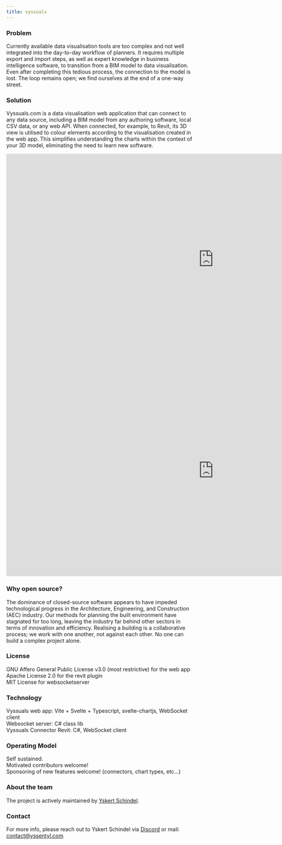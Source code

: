 ```yaml
---
title: vyssuals
---
```


### Problem

Currently available data visualisation tools are too complex and not well integrated into the day-to-day workflow of planners. It requires multiple export and import steps, as well as expert knowledge in business intelligence software, to transition from a BIM model to data visualisation. Even after completing this tedious process, the connection to the model is lost. The loop remains open; we find ourselves at the end of a one-way street.

### Solution

Vyssuals.com is a data visualisation web application that can connect to any data source, including a BIM model from any authoring software, local CSV data, or any web API. When connected, for example, to Revit, its 3D view is utilised to colour elements according to the visualisation created in the web app. This simplifies understanding the charts within the context of your 3D model, eliminating the need to learn new software.

<iframe width="1100" height="560" src="https://www.youtube.com/embed/vEO1-BT1kmY" title="Vyssuals | Design Tweaker" frameborder="0" allow="accelerometer; autoplay; clipboard-write; encrypted-media; gyroscope; picture-in-picture; web-share" referrerpolicy="strict-origin-when-cross-origin" allowfullscreen></iframe>

<iframe width="1100" height="560" src="https://www.youtube.com/embed/vI4c4Y22DZo" title="Vyssuals | Check Structure" frameborder="0" allow="accelerometer; autoplay; clipboard-write; encrypted-media; gyroscope; picture-in-picture; web-share" referrerpolicy="strict-origin-when-cross-origin" allowfullscreen></iframe>

### Why open source?

The dominance of closed-source software appears to have impeded technological progress in the Architecture, Engineering, and Construction (AEC) industry. Our methods for planning the built environment have stagnated for too long, leaving the industry far behind other sectors in terms of innovation and efficiency. Realising a building is a collaborative process; we work with one another, not against each other. No one can build a complex project alone.

### License

GNU Affero General Public License v3.0 (most restrictive) for the web app<br />
Apache License 2.0 for the revit plugin<br />
MIT License for websocketserver

### Technology

Vyssuals web app: Vite + Svelte + Typescript, svelte-chartjs, WebSocket client<br />
Websocket server: C# class lib<br />
Vyssuals Connector Revit: C#, WebSocket client

### Operating Model

Self sustained.<br />
Motivated contributors welcome!<br />
Sponsoring of new features welcome! (connectors, chart types, etc…)

### About the team

The project is actively maintained by [Yskert Schindel](https://www.linkedin.com/in/yskert-schindel-4643162b1/).

### Contact

For more info, please reach out to Yskert Schindel via [Discord](https://discord.com/invite/RdyCy9TX7s) or mail: contact@yssentyl.com
